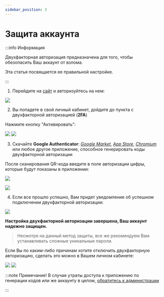 ---
sidebar_position: 3
---

# Защита аккаунта

:::info Информация

Двухфакторная авторизация предназначена для того, чтобы обезопасить Ваш аккаунт от взлома.

Эта статья посвящается ее правильной настройке.

:::

1. Перейдите на [сайт](https://politcubes.com) и авторизуйтесь на нем:

![  ](/general/home_page.avif)

2. Вы попадете в свой личный кабинет, дойдите до пункта с двухфакторной авторизацией (**2FA**)

Нажмите кнопку "Активировать":

![  ](/general/2FA_1.avif)
![  ](/general/2FA_2.avif)

3. Скачайте **Google Authenticator**: [*Google Market*](https://play.google.com/store/apps/details?id=com.google.android.apps.authenticator2), [*App Store*](https://apps.apple.com/ru/app/google-authenticator/id388497605), [*Chromium*](https://chrome.google.com/webstore/detail/authenticator/bhghoamapcdpbohphigoooaddinpkbai) или любое другое приложение, способное генерировать коды двухфакторной авторизации

После сканирования QR-кода введите в поле авторизации цифры, которые будут показаны в приложении:

![  ](/general/2FA_auth1.avif)

![  ](/general/2FA_3.avif)

4. Если все прошло успешно, Вам придет уведомление об успешном подключении двухфакторной авторизации:

![  ](/general/2FA_4.avif)

**Настройка двухфакторной авторизации завершена, Ваш аккаунт надежно защищен.**
>Несмотря на данный метод защиты, все же рекомендуем Вам устанавливать сложные уникальные пароли.

Если Вы по каким-либо причинам хотите отключить двухфакторную авторизацию, сделать это можно в Вашем личном кабинете:

![  ](/general/2FA_5.avif)
![  ](/general/2FA_6.avif)
   
:::note Примечание!
В случае утраты доступа к приложению по генерации кодов или же аккаунту в целом, [обратитесь к администрации](https://vk.com/im?sel=-178448347)

:::


